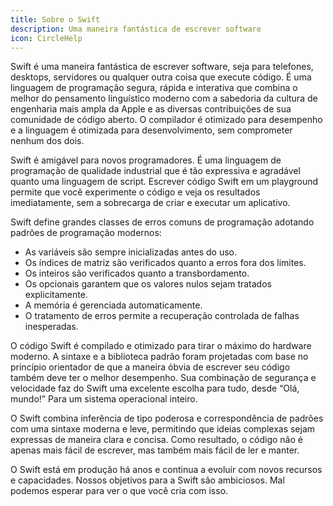 ```yaml
---
title: Sobre o Swift
description: Uma maneira fantástica de escrever software
icon: CircleHelp
---
```


Swift é uma maneira fantástica de escrever software, seja para telefones, desktops, servidores ou qualquer outra coisa que execute código. É uma linguagem de programação segura, rápida e interativa que combina o melhor do pensamento linguístico moderno com a sabedoria da cultura de engenharia mais ampla da Apple e as diversas contribuições de sua comunidade de código aberto. O compilador é otimizado para desempenho e a linguagem é otimizada para desenvolvimento, sem comprometer nenhum dos dois.

Swift é amigável para novos programadores. É uma linguagem de programação de qualidade industrial que é tão expressiva e agradável quanto uma linguagem de script. Escrever código Swift em um playground permite que você experimente o código e veja os resultados imediatamente, sem a sobrecarga de criar e executar um aplicativo.

Swift define grandes classes de erros comuns de programação adotando padrões de programação modernos:

- As variáveis são sempre inicializadas antes do uso.
- Os índices de matriz são verificados quanto a erros fora dos limites.
- Os inteiros são verificados quanto a transbordamento.
- Os opcionais garantem que os valores nulos sejam tratados explicitamente.
- A memória é gerenciada automaticamente.
- O tratamento de erros permite a recuperação controlada de falhas inesperadas.

O código Swift é compilado e otimizado para tirar o máximo do hardware moderno. A sintaxe e a biblioteca padrão foram projetadas com base no princípio orientador de que a maneira óbvia de escrever seu código também deve ter o melhor desempenho. Sua combinação de segurança e velocidade faz do Swift uma excelente escolha para tudo, desde “Olá, mundo!” Para um sistema operacional inteiro.

O Swift combina inferência de tipo poderosa e correspondência de padrões com uma sintaxe moderna e leve, permitindo que ideias complexas sejam expressas de maneira clara e concisa. Como resultado, o código não é apenas mais fácil de escrever, mas também mais fácil de ler e manter.

O Swift está em produção há anos e continua a evoluir com novos recursos e capacidades. Nossos objetivos para a Swift são ambiciosos. Mal podemos esperar para ver o que você cria com isso.
